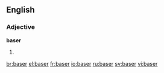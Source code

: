==English==

===Adjective===
'''baser'''

# {{comparative of|[[base]]}}

[[br:baser]]
[[el:baser]]
[[fr:baser]]
[[io:baser]]
[[ru:baser]]
[[sv:baser]]
[[vi:baser]]